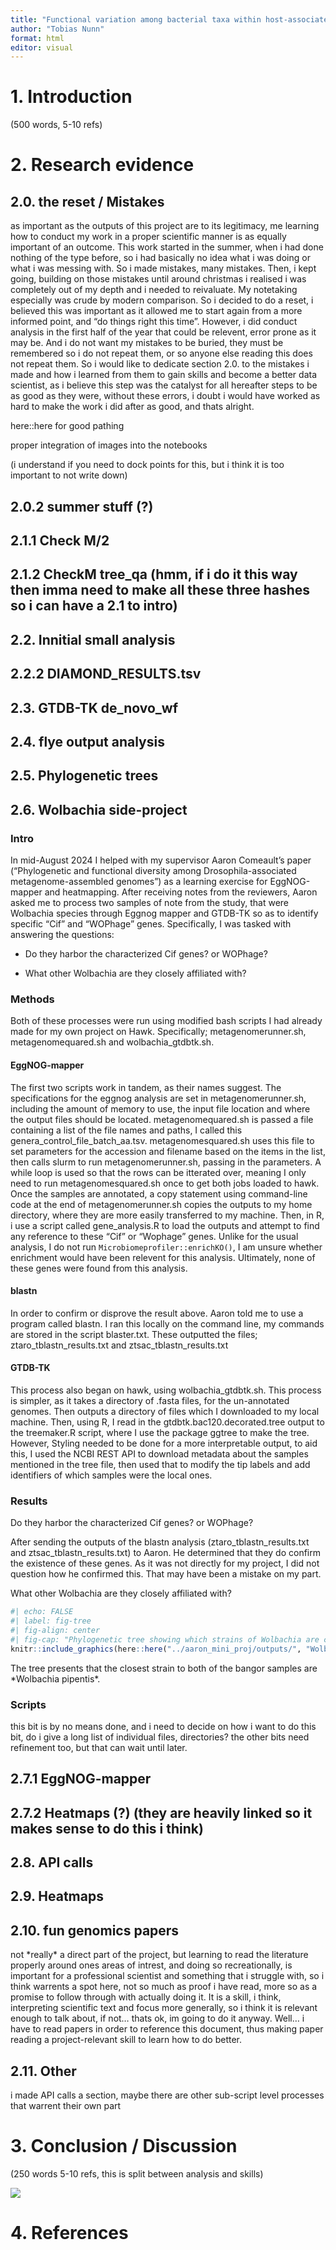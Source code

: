 ```yaml
---
title: "Functional variation among bacterial taxa within host-associated microbiomes"
author: "Tobias Nunn"
format: html
editor: visual
---
```


# 1. Introduction

(500 words, 5-10 refs)

# 2. Research evidence

## 2.0. the reset / Mistakes

as important as the outputs of this project are to its legitimacy, me learning how to conduct my work in a proper scientific manner is as equally important of an outcome. This work started in the summer, when i had done nothing of the type before, so i had basically no idea what i was doing or what i was messing with. So i made mistakes, many mistakes. Then, i kept going, building on those mistakes until around christmas i realised i was completely out of my depth and i needed to reivaluate. My notetaking especially was crude by modern comparison. So i decided to do a reset, i believed this was important as it allowed me to start again from a more informed point, and "do things right this time". However, i did conduct analysis in the first half of the year that could be relevent, error prone as it may be. And i do not want my mistakes to be buried, they must be remembered so i do not repeat them, or so anyone else reading this does not repeat them. So i would like to dedicate section 2.0. to the mistakes i made and how i learned from them to gain skills and become a better data scientist, as i believe this step was the catalyst for all hereafter steps to be as good as they were, without these errors, i doubt i would have worked as hard to make the work i did after as good, and thats alright.

here::here for good pathing

proper integration of images into the notebooks

(i understand if you need to dock points for this, but i think it is too important to not write down)

## 2.0.2 summer stuff (?)

## 2.1.1 Check M/2

## 2.1.2 CheckM tree_qa (hmm, if i do it this way then imma need to make all these three hashes so i can have a 2.1 to intro)

## 2.2. Innitial small analysis

## 2.2.2 DIAMOND_RESULTS.tsv

## 2.3. GTDB-TK de_novo_wf

## 2.4. flye output analysis

## 2.5. Phylogenetic trees

## 2.6. Wolbachia side-project

### Intro

In mid-August 2024 I helped with my supervisor Aaron Comeault's paper ("Phylogenetic and functional diversity among Drosophila-associated metagenome-assembled genomes") as a learning exercise for EggNOG-mapper and heatmapping. After receiving notes from the reviewers, Aaron asked me to process two samples of note from the study, that were Wolbachia species through Eggnog mapper and GTDB-TK so as to identify specific "Cif" and "WOPhage" genes. Specifically, I was tasked with answering the questions:

-   Do they harbor the characterized Cif genes? or WOPhage?

-   What other Wolbachia are they closely affiliated with?

### Methods

Both of these processes were run using modified bash scripts I had already made for my own project on Hawk. Specifically; metagenomerunner.sh, metagenomequared.sh and wolbachia_gtdbtk.sh.

#### EggNOG-mapper

The first two scripts work in tandem, as their names suggest. The specifications for the eggnog analysis are set in metagenomerunner.sh, including the amount of memory to use, the input file location and where the output files should be located. metagenomequared.sh is passed a file containing a list of the file names and paths, I called this genera_control_file_batch_aa.tsv. metagenomesquared.sh uses this file to set parameters for the accession and filename based on the items in the list, then calls slurm to run metagenomerunner.sh, passing in the parameters. A while loop is used so that the rows can be itterated over, meaning I only need to run metagenomesquared.sh once to get both jobs loaded to hawk. Once the samples are annotated, a copy statement using command-line code at the end of metagenomerunner.sh copies the outputs to my home directory, where they are more easily transferred to my machine. Then, in R, i use a script called gene_analysis.R to load the outputs and attempt to find any reference to these "Cif" or "Wophage" genes. Unlike for the usual analysis, I do not run `Microbiomeprofiler::enrichKO()`, I am unsure whether enrichment would have been relevent for this analysis. Ultimately, none of these genes were found from this analysis.

#### blastn

In order to confirm or disprove the result above. Aaron told me to use a program called blastn. I ran this locally on the command line, my commands are stored in the script blaster.txt. These outputted the files; ztaro_tblastn_results.txt and ztsac_tblastn_results.txt

#### GTDB-TK

This process also began on hawk, using wolbachia_gtdbtk.sh. This process is simpler, as it takes a directory of .fasta files, for the un-annotated genomes. Then outputs a directory of files which I downloaded to my local machine. Then, using R, I read in the gtdbtk.bac120.decorated.tree output to the treemaker.R script, where I use the package ggtree to make the tree. However, Styling needed to be done for a more interpretable output, to aid this, I used the NCBI REST API to download metadata about the samples mentioned in the tree file, then used that to modify the tip labels and add identifiers of which samples were the local ones.

### Results

Do they harbor the characterized Cif genes? or WOPhage?

After sending the outputs of the blastn analysis (ztaro_tblastn_results.txt and ztsac_tblastn_results.txt) to Aaron. He determined that they do confirm the existence of these genes. As it was not directly for my project, I did not question how he confirmed this. That may have been a mistake on my part.

What other Wolbachia are they closely affiliated with?

```r
#| echo: FALSE
#| label: fig-tree
#| fig-align: center
#| fig-cap: "Phylogenetic tree showing which strains of Wolbachia are closest related to those isolated from Drosophila flies by Comeault et al."
knitr::include_graphics(here::here("../aaron_mini_proj/outputs/", "Wolbachia_tree.png"))
```

The tree presents that the closest strain to both of the bangor samples are \*Wolbachia pipentis\*.

### Scripts

this bit is by no means done, and i need to decide on how i want to do this bit, do i give a long list of individual files, directories? the other bits need refinement too, but that can wait until later.

## 2.7.1 EggNOG-mapper

## 2.7.2 Heatmaps (?) (they are heavily linked so it makes sense to do this i think)

## 2.8. API calls

## 2.9. Heatmaps

## 2.10. fun genomics papers

not \*really\* a direct part of the project, but learning to read the literature properly around ones areas of intrest, and doing so recreationally, is important for a professional scientist and something that i struggle with, so i think warrents a spot here, not so much as proof i have read, more so as a promise to follow through with actually doing it. It is a skill, i think, interpreting scientific text and focus more generally, so i think it is relevant enough to talk about, if not... thats ok, im going to do it anyway. Well... i have to read papers in order to reference this document, thus making paper reading a project-relevant skill to learn how to do better.

## 2.11. Other

i made API calls a section, maybe there are other sub-script level processes that warrent their own part

# 3. Conclusion / Discussion

(250 words 5-10 refs, this is split between analysis and skills)

![](images/clipboard-4027681411.png)

# 4. References
